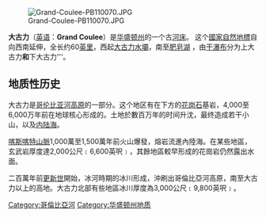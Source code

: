 [[File:Grand-Coulee-PB110070.JPG|right]]

'''大古力'''（[[英语|英语]]：'''Grand Coulee'''）是[[华盛顿州|华盛顿州]]的一个古[[河床|河床]]。 这个[[國家自然地標|國家自然地標]]自向西南延伸，全长约60[[英里|英里]]，西起[[大古力水壩|大古力水壩]]，南至[[肥皂湖|肥皂湖]] ，由[[干瀑布|干瀑布]]分为上大古力'''和'''下大古力'''。

==地质性历史==

大古力是[[哥伦比亚河高原|哥伦比亚河高原]]的一部分。这个地区有在下方的[[花岗石|花岗石]]基岩，4,000至6,000万年前在地球核心形成的。土地於數百万年的时间升沈，最终造成若干小山，以及[[内陆海|内陆海]]。

[[喀斯喀特山脈|喀斯喀特山脈]]1,000萬至1,500萬年前火山爆發，熔岩流進內陸海。在某些地區，玄武岩厚度達2,000公尺﹝6,600英呎﹞，其餘地區較早形成的花崗岩仍然露出水面。

二百萬年前[[更新世|更新世]]開始，冰河時期的冰川形成，沖刷出哥倫比亞河高原，南至大古力以上的高地。大古力北部有些地區冰川厚度為3,000公尺﹝9,800英呎﹞。

{{DEFAULTSORT:Grand Coulee}}
[[Category:哥倫比亞河|Category:哥倫比亞河]]
[[Category:华盛顿州地质|Category:华盛顿州地质]]